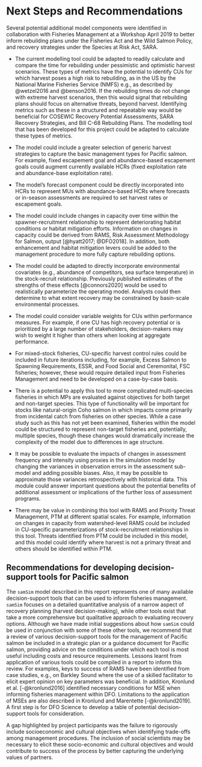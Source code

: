 # Next Steps and Recommendations

Several potential additional model components were identified in collaboration with Fisheries Management at a Workshop April 2019 to better inform rebuilding plans under the Fisheries Act and the Wild Salmon Policy, and recovery strategies under the Species at Risk Act, SARA.

- The current modelling tool could be adapted to readily calculate and compare the time for rebuilding under pessimistic and optimistic harvest scenarios. These types of metrics have the potential to identify CUs for which harvest poses a high risk to rebuilding, as in the US by the National Marine Fisheries Service (NMFS) e.g., as described by @wetzel2016 and @benson2016. If the rebuilding times do not change with extreme harvest scenarios, then this would signal that rebuilding plans should focus on alternative threats, beyond harvest. Identifying  metrics such as these in a structured and repeatable way would be beneficial for COSEWIC Recovery Potential Assessments, SARA Recovery Strategies, and Bill C-68 Rebuilding Plans. The modelling tool that has been developed for this project could be adapted to calculate these types of metrics.

- The model could include a greater selection of generic harvest strategies to capture the basic management types for Pacific salmon. For example, fixed escapement goal and abundance-based escapement goals could augment currently available HCRs (fixed exploitation rate and abundance-base exploitation rate).

- The model's forecast component could be directly incorporated into HCRs to represent MUs with abundance-based HCRs where forecasts or in-season assessments are required to set harvest rates or escapement goals.

- The model could include changes in capacity over time within the spawner-recruitment relationship to represent deteriorating habitat conditions or habitat mitigation efforts. Information on changes in capacity could be derived from RAMS, Risk Assessment Methodology for Salmon, output [@hyatt2017; @DFO2018]. In addition, both enhancement and habitat mitigation levers could be added to the management procedure to more fully capture rebuilding options.

- The model could be adapted to directly incorporate environmental covariates (e.g., abundance of competitors, sea surface temperature) in the stock-recruit relationship. Previously published estimates of the strengths of these effects [@connors2020] would be used to realistically parameterize the operating model. Analysts could then determine to what extent recovery may be constrained by basin-scale environmental processes.

- The model could consider variable weights for CUs within performance measures. For example, if one CU has high recovery potential or is prioritized by a large number of stakeholders, decision-makers may wish to weight it higher than others when looking at aggregate performance. 

- For mixed-stock fisheries, CU-specific harvest control rules could be included in future iterations including, for example, Excess Salmon to Spawning Requirements, ESSR, and Food Social and Ceremonital, FSC fisheries; however, these would require detailed input from Fisheries Management and need to be developed on a case-by-case basis.

- There is a potential to apply this tool to more complicated multi-species fisheries in which MPs are evaluated against objectives for both target and non-target species. This type of functionality will be important for stocks like natural-origin Coho salmon in which impacts come primarily from incidental catch from fisheries on other species. While a case study such as this has not yet been examined, fisheries within the model could be structured to represent non-target fisheries and, potentially, multiple species, though these changes would dramatically increase the complexity of the model due to differences in age structure. 

- It may be possible to evaluate the impacts of changes in assessment frequency and intensity using proxies in the simulation model by changing the variances in observation errors in the assessment sub-model and adding possible biases. Also, it may be possible to approximate those variances retrospectively with historical data. This module could answer important questions about the potential benefits of additional assessment or implications of the further loss of assessment programs.

- There may be value in combining this tool with RAMS and Priority Threat Management, PTM at different spatial scales. For example, information on changes in capacity from watershed-level RAMS could be included in CU-specific parameterizations of stock-recruitment relationships in this tool. Threats identified from PTM could be included in this model, and this model could identify where harvest is not a primary threat and others should be identified within PTM.


## Recommendations for developing decision-support tools for Pacific salmon

The `samSim` model described in this report represents one of many available decision-support tools that can be used to inform fisheries management. `samSim` focuses on a detailed quantitative analysis of a narrow aspect of recovery planning (harvest decision-making), while other tools exist that take a more comprehensive but qualitative approach to evaluating recovery options. Although we have made initial suggestions about how `samSim` could be used in conjunction with some of these other tools, we recommend that a review of various decision-support tools for the management of Pacific salmon be included in a strategic plan or a guidance document for Pacific salmon, providing advice on the conditions under which each tool is most useful including costs and resource requirements. Lessons learnt from application of various tools could be compiled in a report to inform this review.  For examples, keys to success of RAMS have been identified from case studies, e.g., on Barkley Sound where the use of a skilled facilitator to elicit expert opinion on key parameters was beneficial. In addition, Kronlund et al. [-@kronlund2016] identified necessary conditions for MSE when informing fisheries management within DFO. Limitations to the application of MSEs are also described in Kronlund and Marentette [-@kronlund2019]. A first step is for DFO Science to develop a table of potential decision-support tools for consideration. 

A gap highlighted by project participants was the failure to rigorously include socioeconomic and cultural objectives when identifying trade-offs among management procedures. The inclusion of social scientists may be necessary to elicit these socio-economic and cultural objectives and would contribute to success of the process by better capturing the underlying values of partners.



